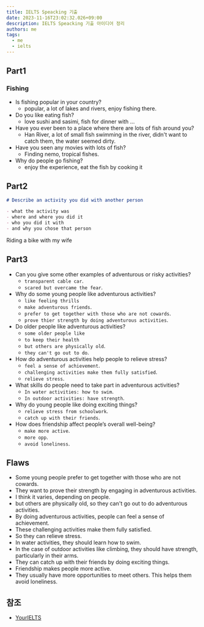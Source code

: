 ```yaml
---
title: IELTS Speacking 기출
date: 2023-11-16T23:02:32.026+09:00
description: IELTS Speacking 기출 아이디어 정리
authors: me
tags:
  - me
  - ielts
---
```


## Part1

### Fishing

- Is fishing popular in your country?
  - popular, a lot of lakes and rivers, enjoy fishing there.
- Do you like eating fish?
  - love sushi and sasimi, fish for dinner with ...
- Have you ever been to a place where there are lots of fish around you?
  - Han River, a lot of small fish swimming in the river, didn't want to catch them, the water seemed dirty.
- Have you seen any movies with lots of fish?
  - Finding nemo, tropical fishes.
- Why do people go fishing?
  - enjoy the experience, eat the fish by cooking it

## Part2

```md
# Describe an activity you did with another person

- what the activity was
- where and where you did it
- who you did it with
- and why you chose that person
```

Riding a bike with my wife

## Part3

- Can you give some other examples of adventurous or risky activities?
  - `transparent cable car`.
  - `scared but overcame the fear`.
- Why do some young people like adventurous activities?
  - `like feeling thrills`
  - `make adventurous friends`.
  - `prefer to get together with those who are not cowards`.
  - `prove thier strength by doing adventurous activities`.
- Do older people like adventurous activities?
  - `some older people like`
  - `to keep their health`
  - `but others are physically old`.
  - `they can't go out to do`.
- How do adventurous activities help people to relieve stress?
  - `feel a sense of achievement`.
  - `challenging activities make them fully satisfied`.
  - `relieve stress`.
- What skills do people need to take part in adventurous activities?
  - `In water activities: how to swim`.
  - `In outdoor activities: have strength`.
- Why do young people like doing exciting things?
  - `relieve stress from schoolwork`.
  - `catch up with their friends`.
- How does friendship affect people’s overall well-being?
  - `make more active`.
  - `more opp`.
  - `avoid loneliness`.

## Flaws

- Some young people prefer to get together with those who are not cowards.
- They want to prove their strength by engaging in adventurous activities.
- I think it varies, depending on people.
- but others are physically old, so they can't go out to do adventurous activities.
- By doing adventurous activities, people can feel a sense of achievement.
- These challenging activities make them fully satisfied.
- So they can relieve stress.
- In water activities, they should learn how to swim.
- In the case of outdoor activities like climbing, they should have strength, particularly in their arms.
- They can catch up with their friends by doing exciting things.
- Friendship makes people more active.
- They usually have more opportunities to meet others. This helps them avoid loneliness.

## 참조

- [YourIELTS](https://yourielts.net/)
